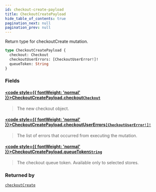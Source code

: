 ```yaml
---
id: checkout-create-payload
title: CheckoutCreatePayload
hide_table_of_contents: true
pagination_next: null
pagination_prev: null
---
```








Return type for checkoutCreate mutation.

```graphql
type CheckoutCreatePayload {
  checkout: Checkout
  checkoutUserErrors: [CheckoutUserError!]!
  queueToken: String
}
```


### Fields

#### [<code style={{ fontWeight: 'normal' }}>CheckoutCreatePayload.<b>checkout</b></code>](#)<Bullet />[`Checkout`](/objects/checkout) <Badge class="secondary" text="object"/>
> The new checkout object.
> 

#### [<code style={{ fontWeight: 'normal' }}>CheckoutCreatePayload.<b>checkoutUserErrors</b></code>](#)<Bullet />[`[CheckoutUserError!]!`](/objects/checkout-user-error) <Badge class="secondary" text="non-null"/> <Badge class="secondary" text="object"/>
> The list of errors that occurred from executing the mutation.
> 

#### [<code style={{ fontWeight: 'normal' }}>CheckoutCreatePayload.<b>queueToken</b></code>](#)<Bullet />[`String`](/scalars/string) <Badge class="secondary" text="scalar"/>
> The checkout queue token. Available only to selected stores.
> 



### Returned by

[`checkoutCreate`](/mutations/checkout-create)  <Badge class="secondary" text="mutation"/>



